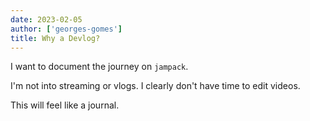 ```yaml
---
date: 2023-02-05
author: ['georges-gomes']
title: Why a Devlog?
---
```


I want to document the journey on `jampack`.

I'm not into streaming or vlogs. I clearly don't have time to edit videos.

This will feel like a journal.
